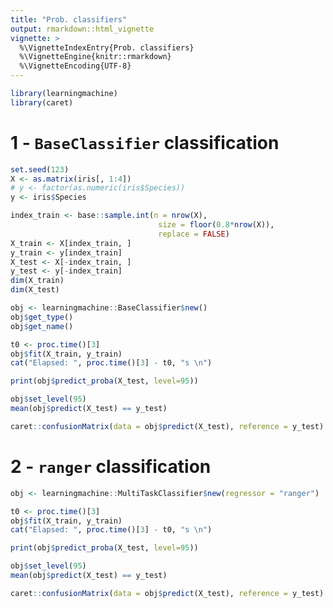 ```yaml
---
title: "Prob. classifiers"
output: rmarkdown::html_vignette
vignette: >
  %\VignetteIndexEntry{Prob. classifiers}
  %\VignetteEngine{knitr::rmarkdown}
  %\VignetteEncoding{UTF-8}
---
```


```r
library(learningmachine)
library(caret)
```

# 1 - `BaseClassifier` classification

```r
set.seed(123)
X <- as.matrix(iris[, 1:4])
# y <- factor(as.numeric(iris$Species))
y <- iris$Species

index_train <- base::sample.int(n = nrow(X),
                                 size = floor(0.8*nrow(X)),
                                 replace = FALSE)
X_train <- X[index_train, ]
y_train <- y[index_train]
X_test <- X[-index_train, ]
y_test <- y[-index_train]
dim(X_train)
dim(X_test)

obj <- learningmachine::BaseClassifier$new()
obj$get_type()
obj$get_name()

t0 <- proc.time()[3]
obj$fit(X_train, y_train)
cat("Elapsed: ", proc.time()[3] - t0, "s \n")

print(obj$predict_proba(X_test, level=95))
```

```r
obj$set_level(95)
mean(obj$predict(X_test) == y_test)
```

```r
caret::confusionMatrix(data = obj$predict(X_test), reference = y_test)
```

# 2 - `ranger` classification


```r
obj <- learningmachine::MultiTaskClassifier$new(regressor = "ranger")

t0 <- proc.time()[3]
obj$fit(X_train, y_train)
cat("Elapsed: ", proc.time()[3] - t0, "s \n")

print(obj$predict_proba(X_test, level=95))
```

```r
obj$set_level(95)
mean(obj$predict(X_test) == y_test)
```

```r
caret::confusionMatrix(data = obj$predict(X_test), reference = y_test)
```








